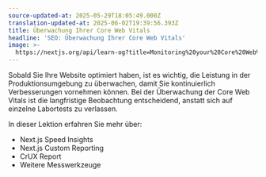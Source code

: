 ```yaml
---
source-updated-at: 2025-05-29T18:05:49.000Z
translation-updated-at: 2025-06-02T19:39:56.393Z
title: Überwachung Ihrer Core Web Vitals
headline: 'SEO: Überwachung Ihrer Core Web Vitals'
image: >-
  https://nextjs.org/api/learn-og?title=Monitoring%20your%20Core%20Web%20Vitals&amp;chapter=29
---
```


Sobald Sie Ihre Website optimiert haben, ist es wichtig, die Leistung in der Produktionsumgebung zu überwachen, damit Sie kontinuierlich Verbesserungen vornehmen können. Bei der Überwachung der Core Web Vitals ist die langfristige Beobachtung entscheidend, anstatt sich auf einzelne Labortests zu verlassen.

In dieser Lektion erfahren Sie mehr über:

*   Next.js Speed Insights
*   Next.js Custom Reporting
*   CrUX Report
*   Weitere Messwerkzeuge